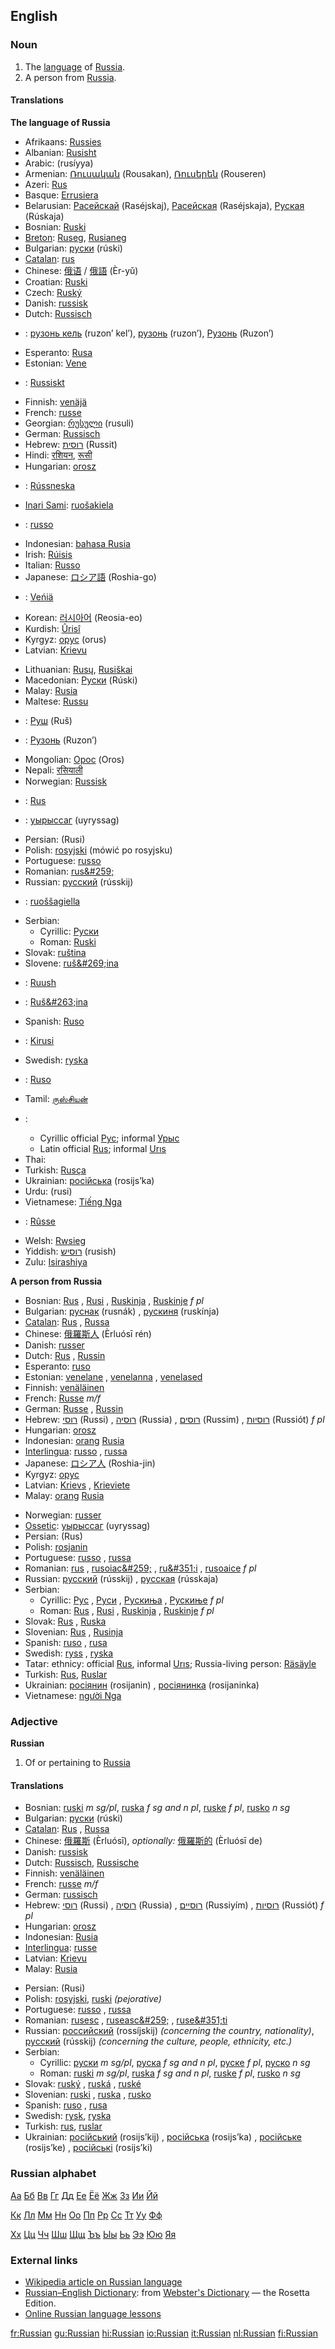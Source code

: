==English==

===Noun===
{{en-noun-reg}}

#The [[language]] of [[Russia]].
#A person from [[Russia]].

====Translations====
'''The language of Russia'''
{{top}}
*Afrikaans: [[Russies]]
*Albanian: [[Rusisht]]
*Arabic: {{ARchar|[[روسية]]}} (rusíyya) {{f}}
*Armenian: [[Ռուսական]] (Rousakan), [[Ռուսերեն]] (Rouseren)
*Azeri: [[Rus]]
*Basque: [[Errusiera]]
*Belarusian: [[Расейскай]] (Raséjskaj), [[Расейская]] (Raséjskaja), [[Руская]] (Rúskaja)
*Bosnian: [[Ruski]] {{m}}
*[[Breton]]: [[Ruseg]], [[Rusianeg]]
*Bulgarian: [[руски]] (rúski) {{m}}
*[[Catalan]]: [[rus]] {{m}}
*Chinese: [[俄语]] / [[俄語]] (Èr-yǔ)
*Croatian: [[Ruski]] {{m}}
*Czech: [[Ruský]]
*Danish: [[russisk]]
*Dutch: [[Russisch]]
*{{myv}}: [[рузонь кель]] (ruzon’ kel’), [[рузонь]] (ruzon’), [[Рузонь]] (Ruzon’)
*Esperanto: [[Rusa]]
*Estonian: [[Vene]]
*{{fo}}: [[Russiskt]]
*Finnish: [[venäjä]]
*French: [[russe]] {{m}}
*Georgian: [[რუსული]] (rusuli)
*German: [[Russisch]] {{n}}
*Hebrew: [[רוסית]] (Russit)
*Hindi: [[रशियन]], [[रूसी]]
*Hungarian: [[orosz]]
*{{is}}: [[Rússneska]]
*[[Inari Sami]]: [[ruošakiela]]
*{{ia}}: [[russo]]
*Indonesian: [[bahasa Rusia]]
*Irish: [[Rúisis]]
*Italian: [[Russo]]
*Japanese: [[ロシア語]] (Roshia-go)
*{{fiu}}: [[Veńiä]]
*Korean: [[러시아어]] (Reosia-eo)
*Kurdish: [[Ûrisî]]
*Kyrgyz: [[орус]] (orus)
*Latvian: [[Krievu]]
{{mid}}
*Lithuanian: [[Rusų]], [[Rusiškai]]
*Macedonian: [[Руски]] (Rúski)
*Malay: [[Rusia]]
*Maltese: [[Russu]]
*{{chm}}: [[Руш]] (Ruš)
*{{mdf}}: [[Рузонь]] (Ruzon’)
*Mongolian: [[Орос]] (Oros)
*Nepali: [[रसियाली]]
*Norwegian: [[Russisk]]
*{{oc}}: [[Rus]]
*{{os}}: [[уырыссаг]] (uyryssag)
*Persian: {{FAchar|[[روسي]]}} (Rusi)
*Polish:  [[rosyjski]] (mówi&#263; po rosyjsku)
*Portuguese: [[russo]] {{m}}
*Romanian: [[rus&#259;]] {{f}}
*Russian: [[русский]] (rússkij) {{m}}
*{{smi}}: [[ruoššagiella]]
*Serbian:
**Cyrillic: [[Руски]] {{m}}
**Roman: [[Ruski]] {{m}}
*Slovak: [[ruština]] {{f}}
*Slovene: [[ruš&#269;ina]] {{f}}
*{{so}}: [[Ruush]]
*{{wen}}: [[Ruš&#263;ina]]
*Spanish: [[Ruso]] {{m}}
*{{sw}}: [[Kirusi]] {{m}}
*Swedish: [[ryska]]
*{{tl}}: [[Ruso]]
*Tamil: [[ருஸ்சியன்]]
*{{tt}}: 
**Cyrillic official [[Рус]]; informal [[Урыс]]
**Latin official [[Rus]]; informal [[Urıs]]
*Thai: {{THchar|[[ภาษารัสเซีย]]}}
*Turkish: [[Rusça]]
*Ukrainian: [[російська]] (rosijs’ka)
*Urdu: {{FAchar|[[روسي]]}} (rusi)
*Vietnamese: [[Tiếng Nga]]
*{{wa}}: [[Rûsse]]
*Welsh: [[Rwsieg]]
*Yiddish: [[רוסיש]] (rusish)
*Zulu: [[Isirashiya]]
{{bottom}}

'''A person from Russia'''
{{top}}
*Bosnian: [[Rus]] {{m}}, [[Rusi]] {{p}}, [[Ruskinja]] {{f}}, [[Ruskinje]] ''f pl''
*Bulgarian: [[руснак]] (rusnák) {{m}}, [[рускиня]] (ruskínja) {{f}}
*[[Catalan]]: [[Rus]] {{m}}, [[Russa]] {{f}}
*Chinese: [[俄羅斯人]] (Èrluósī rén)
*Danish: [[russer]]
*Dutch: [[Rus]] {{m}}, [[Russin]] {{f}}
*Esperanto: [[ruso]]
*Estonian: [[venelane]] {{m}}, [[venelanna]] {{f}}, [[venelased]] {{p}}
*Finnish: [[venäläinen]]
*French: [[Russe]] ''m/f''
*German: [[Russe]] {{m}}, [[Russin]] {{f}}
*Hebrew: [[רוסי]] (Russi) {{m}}, [[רוסיה]] (Russia) {{f}}, [[רוסים]] (Russim) {{p}}, [[רוסיות]] (Russiót) ''f pl''
*Hungarian: [[orosz]]
*Indonesian: [[orang]] [[Rusia]]
*[[Interlingua]]: [[russo]] {{m}}, [[russa]] {{f}}
*Japanese: [[ロシア人]] (Roshia-jin)
*Kyrgyz: [[орус]]
*Latvian: [[Krievs]] {{m}}, [[Krieviete]] {{f}}
*Malay: [[orang]] [[Rusia]]
{{mid}}
*Norwegian: [[russer]]
*[[Ossetic]]: [[уырыссаг]] (uyryssag)
*Persian: {{FAchar|[[روس]]}} (Rus)
*Polish: [[rosjanin]]
*Portuguese: [[russo]] {{m}}, [[russa]] {{f}}
*Romanian: [[rus]] {{m}}, [[rusoiac&#259;]] {{f}}, [[ru&#351;i]] {{p}}, [[rusoaice]] ''f pl''
*Russian: [[русский]] (rússkij) {{m}}, [[русская]] (rússkaja) {{f}}
*Serbian:
**Cyrillic: [[Рус]] {{m}}, [[Руси]] {{p}}, [[Рускиња]] {{f}}, [[Рускиње]] ''f pl''
**Roman: [[Rus]] {{m}}, [[Rusi]] {{p}}, [[Ruskinja]] {{f}}, [[Ruskinje]] ''f pl''
*Slovak: [[Rus]] {{m}}, [[Ruska]] {{f}}
*Slovenian: [[Rus]] {{m}}, [[Rusinja]] {{f}}
*Spanish: [[ruso]] {{m}}, [[rusa]] {{f}}
*Swedish: [[ryss]] {{m}}, [[ryska]] {{f}}
*Tatar: ethnicy: official [[Rus]], informal [[Urıs]]; Russia-living person: [[Räsäyle]]
*Turkish: [[Rus]], [[Ruslar]] {{p}}
*Ukrainian: [[росіянин]] (rosijanin) {{m}}, [[росіянинка]] (rosijaninka) {{f}}
*Vietnamese: [[người Nga]]
{{bottom}}

===Adjective===
'''Russian'''

#Of or pertaining to [[Russia]]

====Translations====
{{top}}
*Bosnian: [[ruski]] ''m sg/pl'', [[ruska]] ''f sg and n pl'', [[ruske]] ''f pl'', [[rusko]] ''n sg''
*Bulgarian: [[руски]] (rúski) {{m}}
*[[Catalan]]: [[Rus]] {{m}}, [[Russa]] {{f}}
*Chinese: [[俄羅斯]] (Èrluósī), ''optionally:'' [[俄羅斯的]] (Èrluósī de)
*Danish: [[russisk]]
*Dutch: [[Russisch]], [[Russische]]
*Finnish: [[venäläinen]]
*French: [[russe]] ''m/f''
*German: [[russisch]]
*Hebrew: [[רוסי]] (Russi) {{m}}, [[רוסיה]] (Russia) {{f}}, [[רוסיים]] (Russiyím) {{p}}, [[רוסיות]] (Russiót) ''f pl''
*Hungarian: [[orosz]]
*Indonesian: [[Rusia]]
*[[Interlingua]]: [[russe]]
*Latvian: [[Krievu]]
*Malay: [[Rusia]]
{{mid}}
*Persian: {{FAchar|[[روسي]]}} (Rusi)
*Polish: [[rosyjski]], [[ruski]] ''(pejorative)''
*Portuguese: [[russo]] {{m}}, [[russa]] {{f}}
*Romanian: [[rusesc]] {{m}}, [[ruseasc&#259;]] {{f}}, [[ruse&#351;ti]] {{p}}
*Russian: [[российский]] (rossíjskij) {{m}} ''(concerning the country, nationality)'', [[русский]] (rússkij) {{m}} ''(concerning the culture, people, ethnicity, etc.)'' 
*Serbian:
**Cyrillic: [[руски]] ''m sg/pl'', [[руска]] ''f sg and n pl'', [[руске]] ''f pl'', [[руско]] ''n sg''
**Roman: [[ruski]] ''m sg/pl'', [[ruska]] ''f sg and n pl'', [[ruske]] ''f pl'', [[rusko]] ''n sg''
*Slovak: [[ruský]] {{m}}, [[ruská]] {{f}}, [[ruské]] {{n}}
*Slovenian: [[ruski]] {{m}}, [[ruska]] {{f}}, [[rusko]] {{n}}
*Spanish: [[ruso]] {{m}}, [[rusa]] {{f}}
*Swedish: [[rysk]], [[ryska]] {{p}}
*Turkish: [[rus]], [[ruslar]] {{p}}
*Ukrainian: [[російський]] (rosijs’kij) {{m}}, [[російська]] (rosijs’ka) {{f}}, [[російське]] (rosijs’ke) {{n}}, [[російські]] (rosijs’ki) {{p}}
{{bottom}}

===Russian alphabet===

[[Wiktionary:Russian index а|Аа]] [[Wiktionary:Russian index б|Бб]] [[Wiktionary:Russian index в|Вв]] [[Wiktionary:Russian index г|Гг]] [[Wiktionary:Russian index д|Дд]] [[Wiktionary:Russian index е|Ее]] [[Wiktionary:Russian index ё|Ёё]] [[Wiktionary:Russian index ж|Жж]] [[Wiktionary:Russian index з|Зз]] [[Wiktionary:Russian index и|Ии]] [[Wiktionary:Russian index й|Йй]]

[[Wiktionary:Russian index к|Кк]] [[Wiktionary:Russian index л|Лл]] [[Wiktionary:Russian index м|Мм]] [[Wiktionary:Russian index н|Нн]] [[Wiktionary:Russian index о|Оо]] [[Wiktionary:Russian index п|Пп]] [[Wiktionary:Russian index р|Рр]] [[Wiktionary:Russian index с|Сс]] [[Wiktionary:Russian index т|Тт]] [[Wiktionary:Russian index у|Уу]] [[Wiktionary:Russian index ф|Фф]]

[[Wiktionary:Russian index х|Хх]] [[Wiktionary:Russian index ц|Цц]] [[Wiktionary:Russian index ч|Чч]] [[Wiktionary:Russian index ш|Шш]] [[Wiktionary:Russian index щ|Щщ]] [[Wiktionary:Russian index ъ|Ъъ]] [[Wiktionary:Russian index ы|Ыы]] [[Wiktionary:Russian index ь|Ьь]] [[Wiktionary:Russian index э|Ээ]] [[Wiktionary:Russian index ю|Юю]] [[Wiktionary:Russian index я|Яя]]

===External links===
{{interwiktionary|code=ru}}
*[[w:Russian language|Wikipedia article on Russian language]]
*[http://www.websters-online-dictionary.org/definition/Russian-english/ Russian–English Dictionary]: from [http://www.websters-online-dictionary.org/ Webster's Dictionary] — the Rosetta Edition.
*[http://www.russianlessons.net/ Online Russian language lessons]

[[fr:Russian]]
[[gu:Russian]]
[[hi:Russian]]
[[io:Russian]]
[[it:Russian]]
[[nl:Russian]]
[[fi:Russian]]